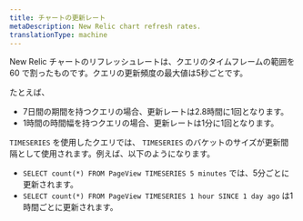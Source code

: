```yaml
---
title: チャートの更新レート
metaDescription: New Relic chart refresh rates.
translationType: machine
---
```


New Relic チャートのリフレッシュレートは、クエリのタイムフレームの範囲を 60 で割ったものです。クエリの更新頻度の最大値は5秒ごとです。

たとえば、

* 7日間の期間を持つクエリの場合、更新レートは2.8時間に1回となります。
* 1時間の時間幅を持つクエリの場合、更新レートは1分に1回となります。

`TIMESERIES` を使用したクエリでは、 `TIMESERIES` のバケットのサイズが更新間隔として使用されます。例えば、以下のようになります。

* `SELECT count(*) FROM PageView TIMESERIES 5 minutes` では、5分ごとに更新されます。
* `SELECT count(*) FROM PageView TIMESERIES 1 hour SINCE 1 day ago` は1時間ごとに更新されます。